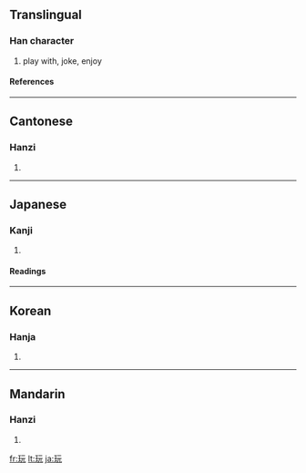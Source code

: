 ==Translingual==
===Han character===
{{Han char|rn=96|rad=玉|as=04|sn=8|four=1111<sub>1</sub>|canj=一土一一山 (MGMMU)}}
# play with, joke, enjoy
====References====
{{Han ref|kx=0728.150|dkj=20872|dj=1140.140|hdz=21103.040|uh=73A9|ud=29609|bh=AAB1|bd=43697}}

----
==Cantonese==
===Hanzi===
{{yue-hanzi|jyut=|y=wun6}}
# {{defn|Cantonese}}

----
==Japanese==
===Kanji===
{{ja-kanji|grade=|rs=玉04}}
# {{defn|Japanese}} 
====Readings====
{{ja-readings|on=[[がん]] (gan)|kun=[[もてあそぶ]] (moteasobu)}}

----
==Korean==
===Hanja===
{{ko-hanja|hangeul=완|eumhun=|rv=wan|mr=wan|y=wan}}
# {{defn|Korean}}

----
==Mandarin==
===Hanzi===
{{cmn-hanzi|pin=[[wán]] ([[wan2]])|wg=wan<sup>2</sup>}}
# {{defn|Mandarin}}

[[fr:玩]]
[[lt:玩]]
[[ja:玩]]